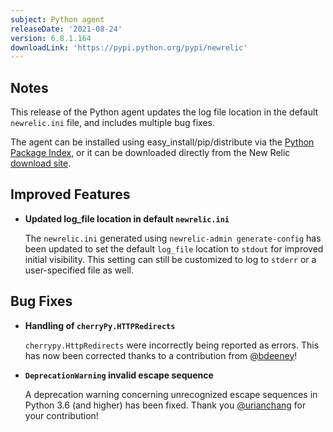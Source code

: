 ```yaml
---
subject: Python agent
releaseDate: '2021-08-24'
version: 6.8.1.164
downloadLink: 'https://pypi.python.org/pypi/newrelic'
---
```


## Notes

This release of the Python agent updates the log file location in the default `newrelic.ini` file, and includes multiple bug fixes.

The agent can be installed using easy_install/pip/distribute via the [Python Package Index](https://pypi.python.org/pypi/newrelic), or it can be downloaded directly from the New Relic [download site](http://download.newrelic.com/python_agent/release).

## Improved Features

* **Updated log_file location in default `newrelic.ini`**

  The `newrelic.ini` generated using `newrelic-admin generate-config` has been updated to set the default `log_file` location to `stdout` for improved initial visibility. This setting can still be customized to log to `stderr` or a user-specified file as well.

## Bug Fixes

* **Handling of `cherryPy.HTTPRedirects`**

  `cherrypy.HttpRedirects` were incorrectly being reported as errors. This has now been corrected thanks to a contribution from [@bdeeney](https://github.com/bdeeney)!

* **`DeprecationWarning` invalid escape sequence**

  A deprecation warning concerning unrecognized escape sequences in Python 3.6 (and higher) has been fixed. Thank you [@urianchang](https://github.com/urianchang) for your contribution!

